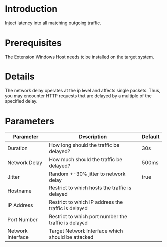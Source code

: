 # Introduction

Inject latency into all matching outgoing traffic.

# Prerequisites

The Extension Windows Host needs to be installed on the target system.

# Details

The network delay operates at the ip level and affects single packets. Thus, you may encounter HTTP requests that are delayed by a multiple of the specified delay.


# Parameters

| Parameter         | Description                                          | Default |
|-------------------|------------------------------------------------------|---------|
| Duration          | How long should the traffic be delayed?              | 30s     |
| Network Delay     | How much should the traffic be delayed?              | 500ms   |
| Jitter            | Random +-30% jitter to network delay                 | true    |
| Hostname          | Restrict to which hosts the traffic is delayed       |         |
| IP Address        | Restrict to which IP address the traffic is delayed  |         |
| Port Number       | Restrict to which port number the traffic is delayed |         |
| Network Interface | Target Network Interface which should be attacked    |         |

